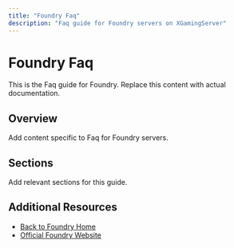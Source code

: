 ```yaml
---
title: "Foundry Faq"
description: "Faq guide for Foundry servers on XGamingServer"
---
```


# Foundry Faq

This is the Faq guide for Foundry. Replace this content with actual documentation.

## Overview

Add content specific to Faq for Foundry servers.

## Sections

Add relevant sections for this guide.

## Additional Resources

- [Back to Foundry Home](./index)
- [Official Foundry Website](https://example.com)
